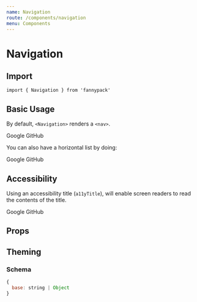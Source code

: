 ```yaml
---
name: Navigation
route: /components/navigation
menu: Components
---
```



# Navigation

## Import

`import { Navigation } from 'fannypack'`

## Basic Usage

By default, `<Navigation>` renders a `<nav>`.

<Playground>
  <Navigation>
    <List>
      <List.Item><Link href="https://google.com">Google</Link></List.Item>
      <List.Item><Link href="https://github.com">GitHub</Link></List.Item>
    </List>
  </Navigation>
</Playground>

You can also have a horizontal list by doing:

<Playground>
  <Navigation>
    <List isHorizontal>
      <List.Item><Link href="https://google.com">Google</Link></List.Item>
      <List.Item><Link href="https://github.com">GitHub</Link></List.Item>
    </List>
  </Navigation>
</Playground>


## Accessibility

Using an accessibility title (`a11yTitle`), will enable screen readers to read the contents of the title.

<Playground>
  <Navigation a11yTitle="Awesome sites">
    <List>
      <List.Item><Link href="https://google.com">Google</Link></List.Item>
      <List.Item><Link href="https://github.com">GitHub</Link></List.Item>
    </List>
  </Navigation>
</Playground>

## Props

<PropsTable component={Navigation} />

## Theming

### Schema

```jsx
{
  base: string | Object
}
```
